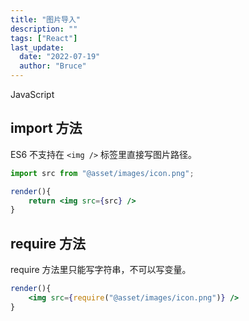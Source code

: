```yaml
---
title: "图片导入"
description: ""
tags: ["React"]
last_update:
  date: "2022-07-19"
  author: "Bruce"
---
```



<Badge color="primary" url="/docs/javascript">
  JavaScript
</Badge>

## import 方法

ES6 不支持在 `<img />` 标签里直接写图片路径。

```jsx {1} showLineNumbers
import src from "@asset/images/icon.png";

render(){
    return <img src={src} />
}
```

## require 方法

require 方法里只能写字符串，不可以写变量。

```jsx {2} showLineNumbers
render(){
    <img src={require("@asset/images/icon.png")} />
}
```
